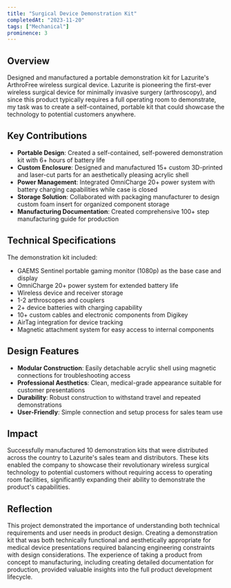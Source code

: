 ```yaml
---
title: "Surgical Device Demonstration Kit"
completedAt: "2023-11-20"
tags: ["Mechanical"]
prominence: 3
---
```


## Overview

Designed and manufactured a portable demonstration kit for Lazurite's ArthroFree wireless surgical device. Lazurite is pioneering the first-ever wireless surgical device for minimally invasive surgery (arthroscopy), and since this product typically requires a full operating room to demonstrate, my task was to create a self-contained, portable kit that could showcase the technology to potential customers anywhere.

## Key Contributions

- **Portable Design**: Created a self-contained, self-powered demonstration kit with 6+ hours of battery life
- **Custom Enclosure**: Designed and manufactured 15+ custom 3D-printed and laser-cut parts for an aesthetically pleasing acrylic shell
- **Power Management**: Integrated OmniCharge 20+ power system with battery charging capabilities while case is closed
- **Storage Solution**: Collaborated with packaging manufacturer to design custom foam insert for organized component storage
- **Manufacturing Documentation**: Created comprehensive 100+ step manufacturing guide for production

## Technical Specifications

The demonstration kit included:

- GAEMS Sentinel portable gaming monitor (1080p) as the base case and display
- OmniCharge 20+ power system for extended battery life
- Wireless device and receiver storage
- 1-2 arthroscopes and couplers
- 2+ device batteries with charging capability
- 10+ custom cables and electronic components from Digikey
- AirTag integration for device tracking
- Magnetic attachment system for easy access to internal components

## Design Features

- **Modular Construction**: Easily detachable acrylic shell using magnetic connections for troubleshooting access
- **Professional Aesthetics**: Clean, medical-grade appearance suitable for customer presentations
- **Durability**: Robust construction to withstand travel and repeated demonstrations
- **User-Friendly**: Simple connection and setup process for sales team use

## Impact

Successfully manufactured 10 demonstration kits that were distributed across the country to Lazurite's sales team and distributors. These kits enabled the company to showcase their revolutionary wireless surgical technology to potential customers without requiring access to operating room facilities, significantly expanding their ability to demonstrate the product's capabilities.

## Reflection

This project demonstrated the importance of understanding both technical requirements and user needs in product design. Creating a demonstration kit that was both technically functional and aesthetically appropriate for medical device presentations required balancing engineering constraints with design considerations. The experience of taking a product from concept to manufacturing, including creating detailed documentation for production, provided valuable insights into the full product development lifecycle.
